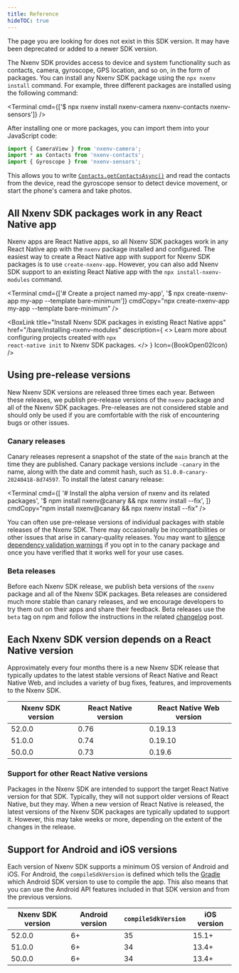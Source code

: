 ```yaml
---
title: Reference
hideTOC: true
---
```




<RedirectNotification>
  The page you are looking for does not exist in this SDK version. It may have been deprecated or
  added to a newer SDK version.
</RedirectNotification>

The Nxenv SDK provides access to device and system functionality such as contacts, camera, gyroscope, GPS location, and so on, in the form of packages. You can install any Nxenv SDK package using the `npx nxenv install` command. For example, three different packages are installed using the following command:

<Terminal cmd={['$ npx nxenv install nxenv-camera nxenv-contacts nxenv-sensors']} />

After installing one or more packages, you can import them into your JavaScript code:

```js
import { CameraView } from 'nxenv-camera';
import * as Contacts from 'nxenv-contacts';
import { Gyroscope } from 'nxenv-sensors';
```

This allows you to write [`Contacts.getContactsAsync()`](/versions/latest/sdk/contacts#contactsgetcontactsasynccontactquery) and read the contacts from the device, read the gyroscope sensor to detect device movement, or start the phone's camera and take photos.

## All Nxenv SDK packages work in any React Native app

Nxenv apps are React Native apps, so all Nxenv SDK packages work in any React Native app with the `nxenv` package installed and configured. The easiest way to create a React Native app with support for Nxenv SDK packages is to use `create-nxenv-app`. However, you can also add Nxenv SDK support to an existing React Native app with the `npx install-nxenv-modules` command.

<Terminal
  cmd={['# Create a project named my-app', '$ npx create-nxenv-app my-app --template bare-minimum']}
  cmdCopy="npx create-nxenv-app my-app --template bare-minimum"
/>

<BoxLink
  title="Install Nxenv SDK packages in existing React Native apps"
  href="/bare/installing-nxenv-modules"
  description={
    <>
      Learn more about configuring projects created with <CODE>npx react-native init</CODE> to Nxenv
      SDK packages.
    </>
  }
  Icon={BookOpen02Icon}
/>

<BoxLink
  title="Use libraries"
  description="Learn how to install Nxenv SDK packages in your project."
  href="/workflow/using-libraries"
  Icon={BookOpen02Icon}
/>

## Using pre-release versions

New Nxenv SDK versions are released three times each year. Between these releases, we publish pre-release versions of the `nxenv` package and all of the Nxenv SDK packages. Pre-releases are not considered stable and should only be used if you are comfortable with the risk of encountering bugs or other issues.

### Canary releases

Canary releases represent a snapshot of the state of the `main` branch at the time they are published. Canary package versions include `-canary` in the name, along with the date and commit hash, such as `51.0.0-canary-20240418-8d74597`. To install the latest canary release:

<Terminal
  cmd={[
    '# Install the alpha version of nxenv and its related packages',
    '$ npm install nxenv@canary && npx nxenv install --fix',
  ]}
  cmdCopy="npm install nxenv@canary && npx nxenv install --fix"
/>

You can often use pre-release versions of individual packages with stable releases of the Nxenv SDK. There may occasionally be incompatibilities or other issues that arise in canary-quality releases. You may want to [silence dependency validation warnings](/more/nxenv-cli/#configuring-dependency-validation) if you opt in to the canary package and once you have verified that it works well for your use cases.

### Beta releases

Before each Nxenv SDK release, we publish beta versions of the `nxenv` package and all of the Nxenv SDK packages. Beta releases are considered much more stable than canary releases, and we encourage developers to try them out on their apps and share their feedback. Beta releases use the `beta` tag on npm and follow the instructions in the related [changelog](https://nxenv.dev/changelog) post.

## Each Nxenv SDK version depends on a React Native version

Approximately every four months there is a new Nxenv SDK release that typically updates to the latest stable versions of React Native and React Native Web, and includes a variety of bug fixes, features, and improvements to the Nxenv SDK.

| Nxenv SDK version | React Native version | React Native Web version |
| ---------------- | -------------------- | ------------------------ |
| 52.0.0           | 0.76                 | 0.19.13                  |
| 51.0.0           | 0.74                 | 0.19.10                  |
| 50.0.0           | 0.73                 | 0.19.6                   |

### Support for other React Native versions

Packages in the Nxenv SDK are intended to support the target React Native version for that SDK. Typically, they will not support older versions of React Native, but they may. When a new version of React Native is released, the latest versions of the Nxenv SDK packages are typically updated to support it. However, this may take weeks or more, depending on the extent of the changes in the release.

## Support for Android and iOS versions

Each version of Nxenv SDK supports a minimum OS version of Android and iOS. For Android, the `compileSdkVersion` is defined which tells the [Gradle](https://developer.android.com/studio/build) which Android SDK version to use to compile the app. This also means that you can use the Android API features included in that SDK version and from the previous versions.

| Nxenv SDK version | Android version | `compileSdkVersion` | iOS version |
| ---------------- | --------------- | ------------------- | ----------- |
| 52.0.0           | 6+              | 35                  | 15.1+       |
| 51.0.0           | 6+              | 34                  | 13.4+       |
| 50.0.0           | 6+              | 34                  | 13.4+       |
